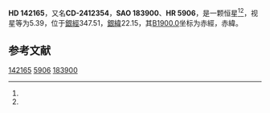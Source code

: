 {{Starbox begin
| name = HD 142165
}}
{{Starbox observe
| epoch = [[J2000.0|J2000.0]]
| constell = {{星座名待查}}<ref name=SIMBAD>{{cite web
 | url=http://simbad.u-strasbg.fr/simbad/sim-id?Ident=HR+5906
 | title=Pulsating variable Star
 | publisher=Centre de Données astronomiques de Strasbourg
 | work=SIMBAD
 | accessdate=2012-07-13
 | archive-date=2016-03-17
 | archive-url=https://web.archive.org/web/20160317141145/http://simbad.u-strasbg.fr/simbad/sim-id?Ident=HR+5906
 | dead-url=no
 }}</ref><ref name=DATA>{{cite web
 | url=http://vizier.u-strasbg.fr/viz-bin/VizieR-5?-out.add=.&-source=5050&-corr=PK=HR&-out.max=9999&HR=5906
 | title=VizieR Detailed Page
 | accessdate=2012-07-13
 | archive-date=2016-03-05
 | archive-url=https://web.archive.org/web/20160305025351/http://vizier.u-strasbg.fr/viz-bin/VizieR-5?-out.add=.&-source=5050&-corr=PK=HR&-out.max=9999&HR=5906
 | dead-url=no
 }}</ref>
| 星官 = 
| ra = {{RA|15|53|53.8}}<ref name=SIMBAD /><ref name=DATA />
| dec = {{DEC|-24|31|59}}<ref name=SIMBAD /><ref name=DATA />
| appmag_v = 5.39<ref name=SIMBAD /><ref name=DATA />
}}
{{Starbox character
| class = B6IVn<ref name=SIMBAD /><ref name=DATA />
| b-v = -0.02<ref name=SIMBAD /><ref name=DATA />
| u-b = -0.4<ref name=SIMBAD /><ref name=DATA />
| r-i = -0.02<ref name=SIMBAD /><ref name=DATA />
| variable = 
}}
{{Starbox astrometry
| radial_v = -0.4
| prop_mo_ra = 2
| parallax = 
| p_error = 
}}
{{Starbox catalog
| names =CD-2412354，[[SAO星表|SAO]] 183900，[[HD星表|HD]] 142165，[[HR星表|HR]] 5906}}
{{Starbox reference |Simbad=HR+5906}}
{{Starbox end}}

'''HD 142165'''，又名'''CD-2412354'''，'''SAO 183900'''、'''HR 5906'''，是一颗恒星<ref name=SIMBAD /><ref name=DATA />，视星等为5.39，位于[[銀道座標系|銀經]]347.51，[[銀道座標系|銀緯]]22.15，其[[B1900.0|B1900.0]]坐标为赤經{{RA|15|47|55.4}}，赤緯{{DEC|-24|22.15|7}}。

== 参考文献 ==
{{reflist}}

{{star-stub}}

[[Category:HD和HDE天體|142165]]
[[Category:HR天體|5906]]
[[Category:SAO天體|183900]]